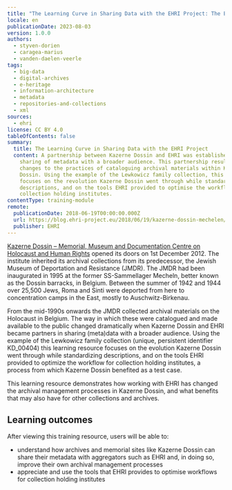 ```yaml
---
title: "The Learning Curve in Sharing Data with the EHRI Project: The Example of a Memorial Site, Kazerne Dossin, Mechelen"
locale: en
publicationDate: 2023-08-03
version: 1.0.0
authors:
  - styven-dorien
  - caragea-marius
  - vanden-daelen-veerle
tags:
  - big-data
  - digital-archives
  - e-heritage
  - information-architecture
  - metadata
  - repositories-and-collections
  - xml
sources:
  - ehri
license: CC BY 4.0
tableOfContents: false
summary:
  title: The Learning Curve in Sharing Data with the EHRI Project
  content: A partnership between Kazerne Dossin and EHRI was established to enable
    sharing of metadata with a broader audience. This partnership resulted in
    changes to the practices of cataloguing archival materials within Kazerne
    Dossin. Using the example of the Lewkowicz family collection, this article
    focuses on the revolution Kazerne Dossin went through while standardising
    descriptions, and on the tools EHRI provided to optimise the workflow for
    collection holding institutes.
contentType: training-module
remote:
  publicationDate: 2018-06-19T00:00:00.000Z
  url: https://blog.ehri-project.eu/2018/06/19/kazerne-dossin-mechelen/
  publisher: EHRI
---
```

[Kazerne Dossin – Memorial, Museum and Documentation Centre on Holocaust and Human Rights](https://www.kazernedossin.eu/EN/) opened its doors on 1st December 2012. The institute inherited its archival collections from its predecessor, the Jewish Museum of Deportation and Resistance (JMDR). The JMDR had been inaugurated in 1995 at the former SS-Sammellager Mecheln, better known as the Dossin barracks, in Belgium. Between the summer of 1942 and 1944 over 25,500 Jews, Roma and Sinti were deported from here to concentration camps in the East, mostly to Auschwitz-Birkenau.

From the mid-1990s onwards the JMDR collected archival materials on the Holocaust in Belgium. The way in which these were catalogued and made available to the public changed dramatically when Kazerne Dossin and EHRI became partners in sharing (meta)data with a broader audience. Using the example of the Lewkowicz family collection (unique, persistent identifier KD\_00404) this learning resource focuses on the evolution Kazerne Dossin went through while standardizing descriptions, and on the tools EHRI provided to optimize the workflow for collection holding institutes, a process from which Kazerne Dossin benefited as a test case.

T﻿his learning resource demonstrates how working with EHRI has changed the archival management processes in Kazerne Dossin, and what benefits that may also have for other collections and archives.

## L﻿earning outcomes

A﻿fter viewing this training resource, users will be able to:

* understand how archives and memorial sites like Kazerne Dossin can share their metadata with aggregators such as EHRI and, in doing so, improve their own archival management processes
* appreciate and use the tools that EHRI provides to optimise workflows for collection holding institutes
